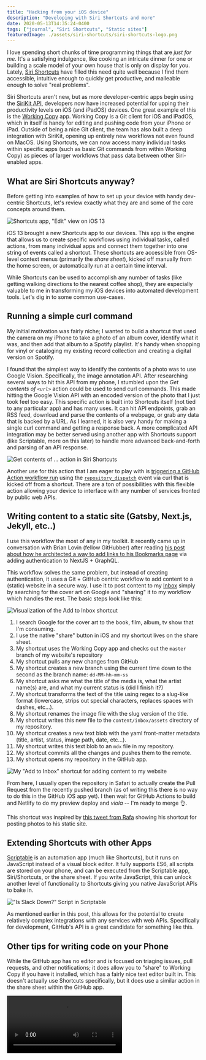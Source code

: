 ```yaml
---
title: "Hacking from your iOS device"
description: "Developing with Siri Shortcuts and more"
date: 2020-05-13T14:35:24-0400
tags: ["journal", "Siri Shortcuts", "Static sites"]
featuredImage: ./assets/siri-shortcuts/siri-shortcuts-logo.png
---
```



I love spending short chunks of time programming things that are _just for me_. It's a satisfying indulgence, like cooking an intricate dinner for one or building a scale model of your own house that is  only on display for you. Lately, [Siri Shortcuts](https://developer.apple.com/siri/) have filled this need quite well because I find them accessible, intuitive enough to quickly get productive, and malleable enough to solve "real problems".

Siri Shortcuts aren't new, but as more developer-centric apps begin using the [SiriKit API](https://developer.apple.com/documentation/sirikit), developers now have increased potential for upping their productivity levels on iOS (and iPadOS) devices. One great example of this is the [Working Copy](https://workingcopyapp.com/) app. Working Copy is a Git client for iOS and iPadOS, which in itself is handy for editing and pushing code from your iPhone or iPad. Outside of being a nice Git client, the team has also built a deep integration with SiriKit, opening up entirely new workflows not even found on MacOS. Using Shortcuts, we can now access many individual tasks within specific apps (such as basic Git commands from within Working Copy) as pieces of larger workflows that pass data between other Siri-enabled apps.

## What are Siri Shortcuts anyway?

Before getting into examples of how to set up your device with handy dev-centric Shortcuts, let's review exactly what they are and some of the core concepts around them.

<SmallImage>

![Shortcuts app, "Edit" view on iOS 13](./assets/siri-shortcuts/shortcuts-app.png)

</SmallImage>

iOS 13 brought a new Shortcuts app to our devices. This app is the engine that allows us to create specific workflows using individual tasks, called actions, from many individual apps and connect them together into one string of events called a shortcut. These shortcuts are accessible from OS-level context menus (primarily the _share sheet_), kicked off manually from the home screen, or automatically run at a certain time interval.

While Shortcuts can be used to accomplish any number of tasks (like getting walking directions to the nearest coffee shop), they are especially valuable to me in transforming my iOS devices into automated development tools. Let's dig in to some common use-cases.

## Running a simple curl command

My initial motivation was fairly niche; I wanted to build a shortcut that used the camera on my iPhone to take a photo of an album cover, identify what it was, and then add that album to a Spotify playlist. It's handy when shopping for vinyl or cataloging my existing record collection and creating a digital version on Spotify.

I found that the simplest way to identify the contents of a photo was to use Google Vision. Specifically, the image annotation API. After researching several ways to hit this API from my phone, I stumbled upon the _Get contents of `<url>`_ action could be used to send curl commands. This made hitting the Google Vision API with an encoded version of the photo that I just took feel too easy. This specific action is built into Shortcuts itself (not tied to any particular app) and has many uses. It can hit API endpoints, grab an RSS feed, download and parse the contents of a webpage, or grab any data that is backed by a URL. As I learned, it is also very handy for making a single curl command and getting a response back. A more complicated API integration may be better served using another app with Shortcuts support (like Scriptable, more on this later) to handle more advanced back-and-forth and parsing of an API response.

<SmallImage>

![Get contents of ... action in Siri Shortcuts](./assets/siri-shortcuts/get-contents-url.png)

</SmallImage>

Another use for this action that I am eager to play with is [triggering a GitHub Action workflow run](https://help.github.com/en/actions/configuring-and-managing-workflows/configuring-a-workflow#triggering-a-workflow-with-events) using the [`repository_dispatch`](https://developer.github.com/v3/repos/#create-a-repository-dispatch-event) event via curl that is kicked off from a shortcut. There are a ton of possibilities with this flexible action allowing your device to interface with any number of services fronted by public web APIs.

## Writing content to a static site (Gatsby, Next.js, Jekyll, etc..)

I use this workflow the most of any in my toolkit. It recently came up in conversation with Brian Lovin  (fellow GitHubber) after reading [his post about how he architected a way to add links to his Bookmarks page](https://brianlovin.com/overthought/cookies-authenticate-next-js-apollo-graphql-requests) via adding authentication to NextJS + GraphQL.

This workflow solves the same problem, but instead of creating authentication, it uses a Git + GitHub centric workflow to add content to a (static) website in a secure way. I use it to post content to my [Inbox](/inbox) simply by searching for the cover art on Google and "sharing" it to my workflow which handles the rest. The basic steps look like this:

![Visualization of the Add to Inbox shortcut](./assets/siri-shortcuts/add-to-inbox-illo.png)


1. I search Google for the cover art to the book, film, album, tv show that I'm consuming.
2. I use the native "share" button in iOS and my shortcut lives on the share sheet.
3. My shortcut uses the Working Copy app and checks out the `master` branch of my website's repository
4. My shortcut pulls any new changes from GitHub
5. My shortcut creates a new branch using the current time down to the second as the branch name: `dd-MM-hh-mm-ss`
6. My shortcut asks me what the title of the media is, what the artist name(s) are, and what my current status is (did I finish it?)
7. My shortcut transforms the text of the title using regex to a slug-like format (lowercase, strips out special characters, replaces spaces with dashes, etc...).
8. My shortcut renames the image file with the slug version of the title.
9. My shortcut writes this new file to the `content/inbox/assets` directory of my repository.
10. My shortcut creates a new text blob with the yaml front-matter metadata (title, artist, status, image path, date, etc...).
11. My shortcut writes this text blob to an `mdx` file in my repository.
12. My shortcut commits all the changes and pushes them to the remote.
13. My shortcut opens my repository in the GitHub app.

<SmallImage>

![My "Add to Inbox" shortcut for adding content to my website](./assets/siri-shortcuts/add-to-inbox.png)

</SmallImage>

From here, I usually open the repository in Safari to actually create the Pull Request from the recently pushed branch (as of writing this there is no way to do this in the GitHub iOS app yet). I then wait for GitHub Actions to build and Netlify to do my preview deploy and _viola_ -- I'm ready to merge 👌.

This shortcut was inspired by [this tweet from Rafa](https://twitter.com/rafahari/status/1239682156919762946?s=21) showing his shortcut for posting photos to his static site.

## Extending Shortcuts with other Apps

[Scriptable](https://scriptable.app) is an automation app (much like Shortcuts), but it runs on JavaScript instead of a visual block editor. It fully supports ES6, all scripts are stored on your phone, and can be executed from the Scriptable app, Siri/Shortcuts, or the share sheet. If you write JavaScript, this can unlock another level of functionality to Shortcuts giving you native JavaScript APIs to bake in.

<SmallImage>

!["Is Slack Down?" Script in Scriptable](./assets/siri-shortcuts/scriptable.png)

</SmallImage>

As mentioned earlier in this post, this allows for the potential to create relatively complex integrations with any services with web APIs. Specifically for development, GitHub's API is a great candidate for something like this.


## Other tips for writing code on your Phone

While the GitHub app has no editor and is focused on triaging issues, pull requests, and other notifications; it does allow you to "share" to Working Copy if you have it installed, which has a fairly nice text editor built in. This doesn't actually use Shortcuts specifically, but it does use a similar action in the share sheet within the GitHub app.

<SmallImage>

<Video src="./assets/siri-shortcuts/working-copy-to-gh.mp4" alt="Video showing sharing between GitHub iOS app and Working Copy iOS app" />

</SmallImage>

